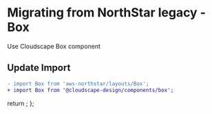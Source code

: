 
<Meta title="Migration/Box" />

# Migrating from NorthStar legacy - Box

Use <Link href='https://cloudscape.design/components/box' target='_blank'>Cloudscape Box component</Link>

## Update Import

```diff
- import Box from 'aws-northstar/layouts/Box';
+ import Box from '@cloudscape-design/components/box';
```

  return <SyntaxHighlighter/>;
};